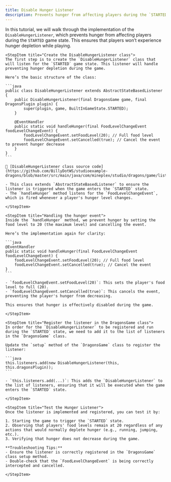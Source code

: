 ```yaml
---
title: Disable Hunger Listener
description: Prevents hunger from affecting players during the `STARTED` game state.
---
```


In this tutorial, we will walk through the implementation of the `DisableHungerListener`, which prevents hunger from affecting players during the `STARTED` game state. This ensures that players won’t experience hunger depletion while playing.

<Step>

    <StepItem title="Create the DisableHungerListener class">
    The first step is to create the `DisableHungerListener` class that will listen for the `STARTED` game state. This listener will handle preventing hunger depletion during the game.

    Here’s the basic structure of the class:

    ```java
    public class DisableHungerListener extends AbstractStateBasedListener {
        public DisableHungerListener(final DragonsGame game, final DragonsPlugin plugin) {
            super(plugin, game, BuiltInGameState.STARTED);
        }

        @EventHandler
        public static void handleHunger(final FoodLevelChangeEvent foodLevelChangeEvent) {
            foodLevelChangeEvent.setFoodLevel(20); // Full food level
            foodLevelChangeEvent.setCancelled(true); // Cancel the event to prevent hunger decrease
        }
    }
    ```

    🔗 [DisableHungerListener class source code](https://github.com/BillyDotWS/studioexample-dragons/blob/master/src/main/java/com/mineplex/studio/dragons/game/listeners/inprogress/DisableHungerListener.java)

    - This class extends `AbstractStateBasedListener` to ensure the listener is triggered when the game enters the `STARTED` state.
    - The `handleHunger` method listens for the `FoodLevelChangeEvent`, which is fired whenever a player's hunger level changes.

    </StepItem>

    <StepItem title="Handling the hunger event">
    Inside the `handleHunger` method, we prevent hunger by setting the food level to 20 (the maximum level) and cancelling the event.

    Here’s the implementation again for clarity:

    ```java
    @EventHandler
    public static void handleHunger(final FoodLevelChangeEvent foodLevelChangeEvent) {
        foodLevelChangeEvent.setFoodLevel(20); // Full food level
        foodLevelChangeEvent.setCancelled(true); // Cancel the event
    }
    ```

    - `foodLevelChangeEvent.setFoodLevel(20)`: This sets the player's food level to full (20).
    - `foodLevelChangeEvent.setCancelled(true)`: This cancels the event, preventing the player's hunger from decreasing.

    This ensures that hunger is effectively disabled during the game.

    </StepItem>

    <StepItem title="Register the listener in the DragonsGame class">
    In order for the `DisableHungerListener` to be registered and run during the `STARTED` state, we need to add it to the list of listeners in the `DragonsGame` class.

    Update the `setup` method of the `DragonsGame` class to register the listener:

    ```java
    this.listeners.add(new DisableHungerListener(this, this.dragonsPlugin));
    ```

    - `this.listeners.add(...)`: This adds the `DisableHungerListener` to the list of listeners, ensuring that it will be executed when the game enters the `STARTED` state.

    </StepItem>

    <StepItem title="Test the Hunger Listener">
    Once the listener is implemented and registered, you can test it by:

    1. Starting the game to trigger the `STARTED` state.
    2. Observing that players' food levels remain at 20 regardless of any actions that would normally deplete hunger (e.g., running, jumping, etc.).
    3. Verifying that hunger does not decrease during the game.

    **Troubleshooting Tips:**
    - Ensure the listener is correctly registered in the `DragonsGame` class setup method.
    - Double-check that the `FoodLevelChangeEvent` is being correctly intercepted and cancelled.

    </StepItem>

</Step>